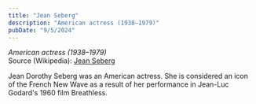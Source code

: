 ```yaml
---
title: "Jean Seberg"
description: "American actress (1938–1979)"
pubDate: "9/5/2024"
---
```


*American actress (1938–1979)*  
Source (Wikipedia): [Jean Seberg][1]

Jean Dorothy Seberg was an American actress. She is considered an icon of the French New Wave as a result of her performance in Jean-Luc Godard's 1960 film Breathless.

[1]: https://en.wikipedia.org/wiki/Jean_Seberg

